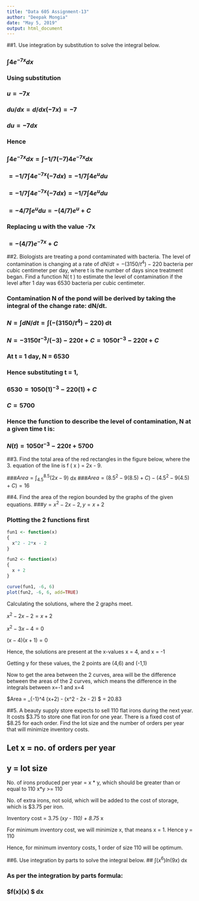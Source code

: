 ```yaml
---
title: "Data 605 Assignment-13"
author: "Deepak Mongia"
date: "May 5, 2019"
output: html_document
---
```


##1. Use integration by substitution to solve the integral below.

### $\int 4 e^{-7x} dx$

### Using substitution
### $u = -7x$
### $du/dx = d/dx (-7x) = -7$
### $du = -7 dx$

### Hence
### $\int 4 e^{-7x} dx = \int -1/7 (-7) 4 e^{-7x} dx$
### $= -1/7 \int 4 e^{-7x} (-7dx) = -1/7 \int 4 e^u du$
### $= -1/7 \int 4 e^{-7x} (-7dx) = -1/7 \int 4 e^u du$
### $= -4/7 \int e^u du = -(4/7) e^u + C$

### Replacing u with the value -7x
### $= -(4/7) e^{-7x} + C$


##2. Biologists are treating a pond contaminated with bacteria. The level of contamination is changing at a rate of $dN/dt = -(3150/t^4) - 220$ bacteria per cubic centimeter per day, where t is the number of days since treatment began. Find a function N( t ) to estimate the level of contamination if the level after 1 day was 6530 bacteria per cubic centimeter.

### Contamination N of the pond will be derived by taking the integral of the change rate: dN/dt.
### $N = \int dN/dt = \int (-(3150/t^4) - 220)$ dt
### $N = -3150 t^{-3}/(-3) - 220t + C = 1050 t^{-3} - 220t + C$ 

### At t = 1 day, N = 6530
### Hence substituting t = 1,
### $6530 = 1050 (1)^{-3} - 220(1) + C$
### $C = 5700$

### Hence the function to describe the level of contamination, N at a given time t is:
### $N(t) = 1050 t^{-3} - 220t + 5700$


##3. Find the total area of the red rectangles in the figure below, where the 3. equation of the line is f ( x ) = 2x - 9.

###$Area = \int_{4.5}^{8.5} (2x - 9)$ dx
###$Area = ({8.5}^2 - 9(8.5) + C) - ({4.5}^2 - 9(4.5) + C) = 16$ 


##4. Find the area of the region bounded by the graphs of the given equations.
###$y = x^2 - 2x - 2, y = x + 2$ 

### Plotting the 2 functions first
```r
fun1 <- function(x)
{
  x^2 - 2*x - 2
}

fun2 <- function(x)
{
  x + 2
}

curve(fun1, -6, 6)
plot(fun2, -6, 6, add=TRUE)
```

Calculating the solutions, where the 2 graphs meet.

$x^2 - 2x - 2 = x + 2$

$x^2 - 3x - 4 = 0$

$(x-4)(x+1) = 0$

Hence, the solutions are present at the x-values x = 4, and x = -1

Getting y for these values, the 2 points are (4,6) and (-1,1)

Now to get the area between the 2 curves, area will be the difference between the areas of the 2 curves, which means the difference in the integrals between x=-1 and x=4

$Area = \int_{-1}^4 (x+2) - (x^2 - 2x - 2) $
= 20.83


##5. A beauty supply store expects to sell 110 flat irons during the next year. It costs $3.75 to store one flat iron for one year. There is a fixed cost of $8.25 for each order. Find the lot size and the number of orders per year that will minimize inventory costs.

## Let  x = no. of orders per year
##      y = lot size

No. of irons produced per year = x * y, which should be greater than or equal to 110
x*y >= 110

No. of extra irons, not sold, which will be added to the cost of storage, which is $3.75 per iron.

Inventory cost = 3.75 (x*y - 110) + 8.75 * x

For minimum inventory cost, we will minimize x, that means x = 1. Hence y = 110

Hence, for minimum inventory costs, 1 order of size 110 will be optimum.


##6. Use integration by parts to solve the integral below.
## $\int (x^6)ln(9x)$ dx

### As per the integration by parts formula:
### $\int f(x)\overline{g}(x) $  dx